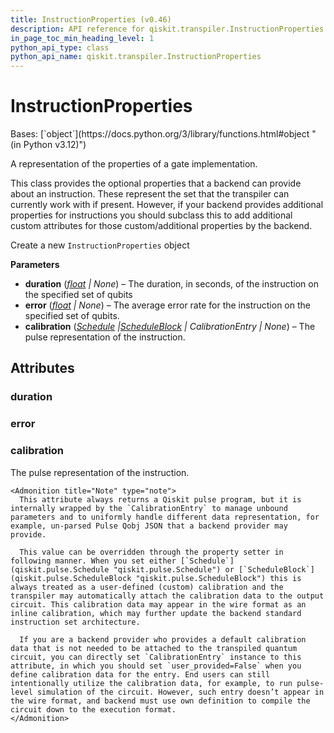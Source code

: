 ```yaml
---
title: InstructionProperties (v0.46)
description: API reference for qiskit.transpiler.InstructionProperties in qiskit v0.46
in_page_toc_min_heading_level: 1
python_api_type: class
python_api_name: qiskit.transpiler.InstructionProperties
---
```


# InstructionProperties

<Class id="qiskit.transpiler.InstructionProperties" isDedicatedPage={true} github="https://github.com/qiskit/qiskit/tree/stable/0.46/qiskit/transpiler/target.py" signature="qiskit.transpiler.InstructionProperties(duration=None, error=None, calibration=None)" modifiers="class">
  Bases: [`object`](https://docs.python.org/3/library/functions.html#object "(in Python v3.12)")

  A representation of the properties of a gate implementation.

  This class provides the optional properties that a backend can provide about an instruction. These represent the set that the transpiler can currently work with if present. However, if your backend provides additional properties for instructions you should subclass this to add additional custom attributes for those custom/additional properties by the backend.

  Create a new `InstructionProperties` object

  **Parameters**

  *   **duration** ([*float*](https://docs.python.org/3/library/functions.html#float "(in Python v3.12)") *| None*) – The duration, in seconds, of the instruction on the specified set of qubits
  *   **error** ([*float*](https://docs.python.org/3/library/functions.html#float "(in Python v3.12)") *| None*) – The average error rate for the instruction on the specified set of qubits.
  *   **calibration** ([*Schedule*](qiskit.pulse.Schedule "qiskit.pulse.Schedule")  *|*[*ScheduleBlock*](qiskit.pulse.ScheduleBlock "qiskit.pulse.ScheduleBlock") *| CalibrationEntry | None*) – The pulse representation of the instruction.

  ## Attributes

  ### duration

  <Attribute id="qiskit.transpiler.InstructionProperties.duration" />

  ### error

  <Attribute id="qiskit.transpiler.InstructionProperties.error" />

  ### calibration

  <Attribute id="qiskit.transpiler.InstructionProperties.calibration">
    The pulse representation of the instruction.

    <Admonition title="Note" type="note">
      This attribute always returns a Qiskit pulse program, but it is internally wrapped by the `CalibrationEntry` to manage unbound parameters and to uniformly handle different data representation, for example, un-parsed Pulse Qobj JSON that a backend provider may provide.

      This value can be overridden through the property setter in following manner. When you set either [`Schedule`](qiskit.pulse.Schedule "qiskit.pulse.Schedule") or [`ScheduleBlock`](qiskit.pulse.ScheduleBlock "qiskit.pulse.ScheduleBlock") this is always treated as a user-defined (custom) calibration and the transpiler may automatically attach the calibration data to the output circuit. This calibration data may appear in the wire format as an inline calibration, which may further update the backend standard instruction set architecture.

      If you are a backend provider who provides a default calibration data that is not needed to be attached to the transpiled quantum circuit, you can directly set `CalibrationEntry` instance to this attribute, in which you should set `user_provided=False` when you define calibration data for the entry. End users can still intentionally utilize the calibration data, for example, to run pulse-level simulation of the circuit. However, such entry doesn’t appear in the wire format, and backend must use own definition to compile the circuit down to the execution format.
    </Admonition>
  </Attribute>
</Class>

